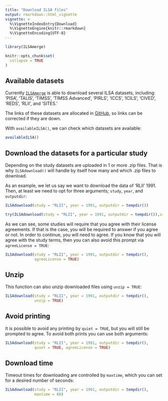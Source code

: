 ```yaml
---
title: "Download ILSA files"
output: rmarkdown::html_vignette
vignette: >
  %\VignetteIndexEntry{Download}
  %\VignetteEngine{knitr::rmarkdown}
  %\VignetteEncoding{UTF-8}
---
```


```r
library(ILSAmerge)
```

```r
knitr::opts_chunk$set(
  collapse = TRUE
)
```



## Available datasets

Currently [`ILSAmerge`](https://cran.r-project.org/package=ILSAmerge) is able
to download several ILSA datasets, including: 'PISA', 'TALIS', 'TIMSS', 
'TIMSS Advanced', 'PIRLS', 'ICCS', 'ICILS', 'CIVED', 'REDS', 'RLII', and 'SITES.'

The links of these datasets are allocated in 
[GitHub](https://raw.githubusercontent.com/dopatendo/ILSAmerge/refs/heads/main/data/ILSAlinks.csv),
so links can be corrected if they are down.

With `availableILSA()`, we can check which datasets are available:
```r
availableILSA()
```


## Download the datasets for a particular study

Depending on the study datasets are uploaded in 1 or more .zip files. That is why
`ILSAdownload()` will handle by itself how many and which .zip files to download.

As an example, we let us say we want to download the data of 'RLII' 1991. Then,
at least we need to opt for three arguments; `study`, `year`, and `outputdir`:
```r
ILSAdownload(study = "RLII", year = 1991, outputdir = tempdir())
```
```r
try(ILSAdownload(study = "RLII", year = 1991, outputdir = tempdir()),silent = TRUE)
```

As we can see, some studies will require that you agree with their license 
agreements. If that is the case, you will be required to answer if you agree 
or not. In order to continue, you will need to agree. If you know that you
will agree with the study terms, then you can also avoid this prompt via
`agreeLicense = TRUE`:
```r
ILSAdownload(study = "RLII", year = 1991, outputdir = tempdir(),
             agreeLicense = TRUE)
```

## Unzip

This function can also unzip downloaded files using `unzip = TRUE`:

```r
ILSAdownload(study = "RLII", year = 1991, outputdir = tempdir(),
             unzip = TRUE)
```

## Avoid printing

It is possible to avoid any printing by `quiet = TRUE`, but you will still
be prompted to agree. To avoid both prints you can use both arguments:

```r
ILSAdownload(study = "RLII", year = 1991, outputdir = tempdir(),
             quiet = TRUE, agreeLicense = TRUE)
```

## Download time

Timeout times for downloading are controlled by `maxtime`, which you can set
for a desired number of seconds:

```r
ILSAdownload(study = "RLII", year = 1991, outputdir = tempdir(),
             maxtime = 60)
```
